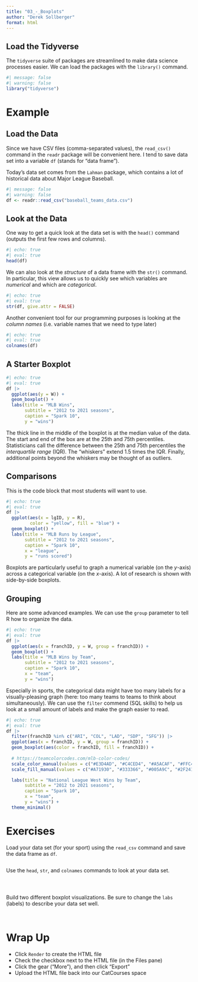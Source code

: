 ```yaml
---
title: "03_-_Boxplots"
author: "Derek Sollberger"
format: html
---
```


## Load the Tidyverse

The `tidyverse` suite of packages are streamlined to make data science processes easier.  We can load the packages with the `library()` command.

```r
#| message: false
#| warning: false
library("tidyverse")
```

# Example

## Load the Data

Since we have CSV files (comma-separated values), the `read_csv()` command in the  `readr` package will be convenient here.  I tend to save data set into a variable `df` (stands for "data frame").

Today's data set comes from the `Lahman` package, which contains a lot of historical data about Major League Baseball.

```r
#| message: false
#| warning: false
df <- readr::read_csv("baseball_teams_data.csv")
```

## Look at the Data

One way to get a quick look at the data set is with the `head()` command (outputs the first few rows and columns).

```r
#| echo: true
#| eval: true
head(df)
```

We can also look at the *structure* of a data frame with the `str()` command.  In particular, this view allows us to quickly see which variables are *numerical* and which are *categorical*.

```r
#| echo: true
#| eval: true
str(df, give.attr = FALSE)
```

Another convenient tool for our programming purposes is looking at the *column names* (i.e. variable names that we need to type later)

```r
#| echo: true
#| eval: true
colnames(df)
```

## A Starter Boxplot

```r
#| echo: true
#| eval: true
df |>
  ggplot(aes(y = W)) +
  geom_boxplot() +
  labs(title = "MLB Wins",
       subtitle = "2012 to 2021 seasons",
       caption = "Spark 10",
       y = "wins")
```

The thick line in the middle of the boxplot is at the median value of the data.  The start and end of the box are at the 25th and 75th percentiles.  Statisticians call the difference between the 25th and 75th percentiles the *interquartile range* (IQR).  The "whiskers" extend 1.5 times the IQR.  Finally, additional points beyond the whiskers may be thought of as outliers.

## Comparisons

This is the code block that most students will want to use.

```r
#| echo: true
#| eval: true
df |>
  ggplot(aes(x = lgID, y = R),
         color = "yellow", fill = "blue") +
  geom_boxplot() +
  labs(title = "MLB Runs by League",
       subtitle = "2012 to 2021 seasons",
       caption = "Spark 10",
       x = "league",
       y = "runs scored")
```

Boxplots are particularly useful to graph a numerical variable (on the $y$-axis) across a categorical variable (on the $x$-axis).  A lot of research is shown with side-by-side boxplots.

## Grouping

Here are some advanced examples.  We can use the `group` parameter to tell R how to organize the data.

```r
#| echo: true
#| eval: true
df |>
  ggplot(aes(x = franchID, y = W, group = franchID)) +
  geom_boxplot() +
  labs(title = "MLB Wins by Team",
       subtitle = "2012 to 2021 seasons",
       caption = "Spark 10",
       x = "team",
       y = "wins")
```

Especially in sports, the categorical data might have too many labels for a visually-pleasing graph (here: too many teams to teams to think about simultaneously).  We can use the `filter` commend (SQL skills) to help us look at a small amount of labels and make the graph easier to read.

```r
#| echo: true
#| eval: true
df |>
  filter(franchID %in% c("ARI", "COL", "LAD", "SDP", "SFG")) |>
  ggplot(aes(x = franchID, y = W, group = franchID)) +
  geom_boxplot(aes(color = franchID, fill = franchID)) +
  
  # https://teamcolorcodes.com/mlb-color-codes/
  scale_color_manual(values = c("#E3D4AD", "#C4CED4", "#A5ACAF", "#FFC425", "#27251F")) +
  scale_fill_manual(values = c("#A71930", "#333366", "#005A9C", "#2F241D", "#FD5A1E")) +

  labs(title = "National League West Wins by Team",
       subtitle = "2012 to 2021 seasons",
       caption = "Spark 10",
       x = "team",
       y = "wins") +
  theme_minimal()
```


# Exercises

Load your data set (for your sport) using the `read_csv` command and save the data frame as `df`.

```r

```

Use the `head`, `str`, and `colnames` commands to look at your data set.

```r

```

```r

```

```r

```

Build two different boxplot visualizations.  Be sure to change the `labs` (labels) to describe your data set well.

```r

```

```r

```

# Wrap Up

* Click `Render` to create the HTML file
* Check the checkbox next to the HTML file (in the Files pane)
* Click the gear ("More"), and then click "Export"
* Upload the HTML file back into our CatCourses space